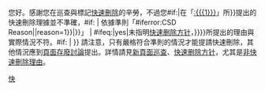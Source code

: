{{{icon|[[Image:Information.svg|25px|alt=Information icon]]}}} 您好。感謝您在巡查與標記[[WP:CSD|快速刪除]]的辛勞，不過您{{{{{|safesubst:}}}#if:{{{1|}}}|在「[[:{{{1}}}]]」所}}提出的快速刪除理據並不準確，{{{{{|safesubst:}}}#if: {{{2|}}} | 依據準則「{{{{{|safesubst:}}}#iferror:{{{{{|safesubst:}}}CSD Reason|{{{2}}}|reason=1}}|{{{2}}}}}」 | {{{{{|safesubst:}}}#ifeq:{{{nocriterion|no}}}|yes|未指明[[WP:CSD|快速删除方针]]，}}}}所提出的理由與實際情況不符。{{{{{|safesubst:}}}#if: {{{3|}}} | {{{3}}} }} 請注意，只有嚴格符合準則的情況才能提請快速刪除，其他情況應到[[WP:頁面存廢討論|頁面存廢討論]]提出。詳情請見[[WP:NPP|新頁面巡查]]、[[WP:CSD#準則|快速删除方针]]，尤其是[[WP:CSD#非快速刪除理由|非快速刪除理由]]。<!-- Template:Uw-csd --><noinclude>
{{singlenotice}}
[[Category:用戶警告模板|快]]
</noinclude>